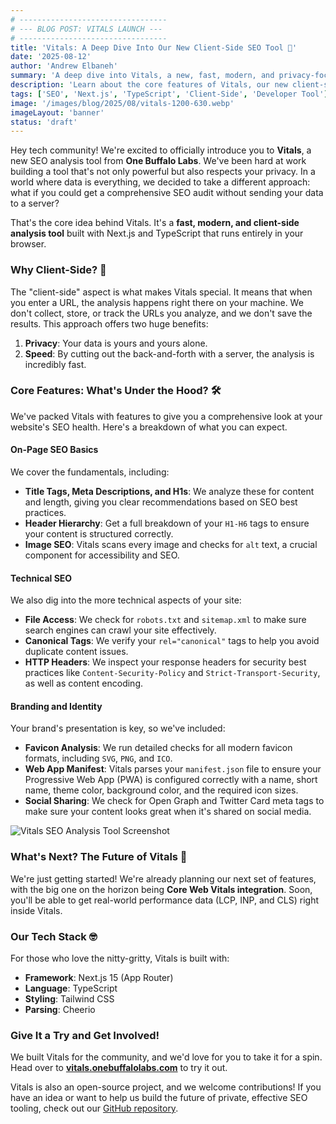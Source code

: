 ```yaml
---
# ---------------------------------
# --- BLOG POST: VITALS LAUNCH ---
# ---------------------------------
title: 'Vitals: A Deep Dive Into Our New Client-Side SEO Tool 🚀'
date: '2025-08-12'
author: 'Andrew Elbaneh'
summary: 'A deep dive into Vitals, a new, fast, modern, and privacy-focused client-side SEO analysis tool from One Buffalo Labs.'
description: 'Learn about the core features of Vitals, our new client-side SEO analysis tool. We cover on-page basics, technical SEO, branding analysis, our privacy-first approach, and a sneak peek at upcoming features like Core Web Vitals integration.'
tags: ['SEO', 'Next.js', 'TypeScript', 'Client-Side', 'Developer Tool']
image: '/images/blog/2025/08/vitals-1200-630.webp'
imageLayout: 'banner'
status: 'draft'
---
```


Hey tech community! We're excited to officially introduce you to **Vitals**, a new SEO analysis tool from **One Buffalo Labs**. We've been hard at work building a tool that's not only powerful but also respects your privacy. In a world where data is everything, we decided to take a different approach: what if you could get a comprehensive SEO audit without sending your data to a server?

That's the core idea behind Vitals. It's a **fast, modern, and client-side analysis tool** built with Next.js and TypeScript that runs entirely in your browser.

### Why Client-Side? 🤔

The "client-side" aspect is what makes Vitals special. It means that when you enter a URL, the analysis happens right there on your machine. We don't collect, store, or track the URLs you analyze, and we don't save the results. This approach offers two huge benefits:

1.  **Privacy**: Your data is yours and yours alone.
2.  **Speed**: By cutting out the back-and-forth with a server, the analysis is incredibly fast.

### Core Features: What's Under the Hood? 🛠️

We've packed Vitals with features to give you a comprehensive look at your website's SEO health. Here's a breakdown of what you can expect.

#### On-Page SEO Basics

We cover the fundamentals, including:

- **Title Tags, Meta Descriptions, and H1s**: We analyze these for content and length, giving you clear recommendations based on SEO best practices.
- **Header Hierarchy**: Get a full breakdown of your `H1-H6` tags to ensure your content is structured correctly.
- **Image SEO**: Vitals scans every image and checks for `alt` text, a crucial component for accessibility and SEO.

#### Technical SEO

We also dig into the more technical aspects of your site:

- **File Access**: We check for `robots.txt` and `sitemap.xml` to make sure search engines can crawl your site effectively.
- **Canonical Tags**: We verify your `rel="canonical"` tags to help you avoid duplicate content issues.
- **HTTP Headers**: We inspect your response headers for security best practices like `Content-Security-Policy` and `Strict-Transport-Security`, as well as content encoding.

#### Branding and Identity

Your brand's presentation is key, so we've included:

- **Favicon Analysis**: We run detailed checks for all modern favicon formats, including `SVG`, `PNG`, and `ICO`.
- **Web App Manifest**: Vitals parses your `manifest.json` file to ensure your Progressive Web App (PWA) is configured correctly with a name, short name, theme color, background color, and the required icon sizes.
- **Social Sharing**: We check for Open Graph and Twitter Card meta tags to make sure your content looks great when it's shared on social media.

![Vitals SEO Analysis Tool Screenshot](/images/blog/2025/08/vitals-screenshot.webp)

### What's Next? The Future of Vitals 🔮

We're just getting started! We're already planning our next set of features, with the big one on the horizon being **Core Web Vitals integration**. Soon, you'll be able to get real-world performance data (LCP, INP, and CLS) right inside Vitals.

### Our Tech Stack 🤓

For those who love the nitty-gritty, Vitals is built with:

- **Framework**: Next.js 15 (App Router)
- **Language**: TypeScript
- **Styling**: Tailwind CSS
- **Parsing**: Cheerio

### Give It a Try and Get Involved!

We built Vitals for the community, and we'd love for you to take it for a spin. Head over to **[vitals.onebuffalolabs.com](https://vitals.onebuffalolabs.com)** to try it out.

Vitals is also an open-source project, and we welcome contributions! If you have an idea or want to help us build the future of private, effective SEO tooling, check out our [GitHub repository](https://github.com/OneBuffaloLabs/vitals).
